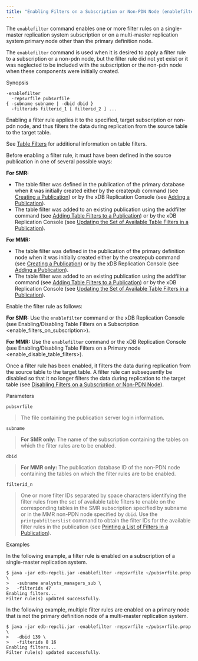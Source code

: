 ```yaml
---
title: "Enabling Filters on a Subscription or Non-PDN Node (enablefilter)"
---
```


<div id="enable_filters_on_subscription_or_non_pdn_node" class="registered_link"></div>

The `enablefilter` command enables one or more filter rules on a single-master replication system subscription or on a multi-master replication system primary node other than the primary definition node.

The `enablefilter` command is used when it is desired to apply a filter rule to a subscription or a non-pdn node, but the filter rule did not yet exist or it was neglected to be included with the subscription or the non-pdn node when these components were initially created.

Synopsis

```text
-enablefilter
  -repsvrfile pubsvrfile
{ -subname subname | -dbid dbid }
  -filterids filterid_1 [ filterid_2 ] ...
```

Enabling a filter rule applies it to the specified, target subscription or non-pdn node, and thus filters the data during replication from the source table to the target table.

See [Table Filters](../../02_overview/02_replication_concepts_and_definitions/13_table_filters/#table_filters) for additional information on table filters.

Before enabling a filter rule, it must have been defined in the source publication in one of several possible ways:

**For SMR:**

-   The table filter was defined in the publication of the primary database when it was initially created either by the createpub command (see [Creating a Publication](14_creating_publication_cli/#creating_publication_cli)) or by the xDB Replication Console (see [Adding a Publication](../../05_smr_operation/02_creating_publication/03_adding_publication/#adding_publication)).
-   The table filter was added to an existing publication using the addfilter command (see [Adding Table Filters to a Publication](20_adding_tablefilters_to_publication/#adding_tablefilters_to_publication)) or by the xDB Replication Console (see [Updating the Set of Available Table Filters in a Publication](../../07_common_operations/06_managing_publication/04_updating_table_filters_in_pub/#updating_table_filters_in_pub)).

**For MMR:**

-   The table filter was defined in the publication of the primary definition node when it was initially created either by the createpub command (see [Creating a Publication](14_creating_publication_cli/#creating_publication_cli)) or by the xDB Replication Console (see [Adding a Publication](../../06_mmr_operation/02_creating_publication_mmr/#add_pub_mmr)).
-   The table filter was added to an existing publication using the addfilter command (see [Adding Table Filters to a Publication](20_adding_tablefilters_to_publication/#adding_tablefilters_to_publication)) or by the xDB Replication Console (see [Updating the Set of Available Table Filters in a Publication](../../07_common_operations/06_managing_publication/04_updating_table_filters_in_pub/#updating_table_filters_in_pub)).

Enable the filter rule as follows:

**For SMR:** Use the `enablefilter` command or the xDB Replication Console (see <span class="title-ref">Enabling/Disabling Table Filters on a Subscription &lt;enable_filters_on_subscription></span>).

**For MMR:** Use the `enablefilter` command or the xDB Replication Console (see <span class="title-ref">Enabling/Disabling Table Filters on a Primary node &lt;enable_disable_table_filters></span>).

Once a filter rule has been enabled, it filters the data during replication from the source table to the target table. A filter rule can subsequently be disabled so that it no longer filters the data during replication to the target table (see [Disabling Filters on a Subscription or Non-PDN Node](39_disable_filters_on_subscription_or_non_pdn_node/#disable_filters_on_subscription_or_non_pdn_node)).

Parameters

`pubsvrfile`

> The file containing the publication server login information.

`subname`

> **For SMR only:** The name of the subscription containing the tables on which the filter rules are to be enabled.

`dbid`

> **For MMR only:** The publication database ID of the non-PDN node containing the tables on which the filter rules are to be enabled.

`filterid_n`

> One or more filter IDs separated by space characters identifying the filter rules from the set of available table filters to enable on the corresponding tables in the SMR subscription specified by subname or in the MMR non-PDN node specified by `dbid`. Use the `printpubfilterslist` command to obtain the filter IDs for the available filter rules in the publication (see [Printing a List of Filters in a Publication](17_print_publications_filters_list/#print_publications_filters_list)).

Examples

In the following example, a filter rule is enabled on a subscription of a single-master replication system.

```text
$ java -jar edb-repcli.jar -enablefilter -repsvrfile ~/pubsvrfile.prop \
>   -subname analysts_managers_sub \
>   -filterids 47
Enabling filters...
Filter rule(s) updated successfully.
```

In the following example, multiple filter rules are enabled on a primary node that is not the primary definition node of a multi-master replication system.

```text
$ java -jar edb-repcli.jar -enablefilter -repsvrfile ~/pubsvrfile.prop \
>   -dbid 139 \
>   -filterids 8 16
Enabling filters...
Filter rule(s) updated successfully.
```
